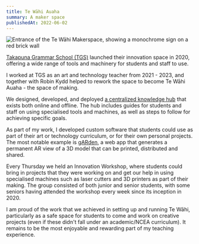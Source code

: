 ```yaml
---
title: Te Wāhi Auaha
summary: A maker space
publishedAt: 2022-06-02
---
```


![Entrance of the Te Wāhi Makerspace, showing a monochrome sign on a red brick wall](/twa-entrance.jpg)

[Takapuna Grammar School (TGS)](https://takapuna.school.nz) launched their innovation space in 2020, offering a wide range of tools and machinery for students and staff to use.

<Banner
  variant="info"
  title="In progress"
  message="This content is still being written. In the meantime, refer to the Te Wāhi website to find out more about the tools we used. "
/>

I worked at TGS as an art and technology teacher from 2021 - 2023, and together with Robin Kydd helped to rework the space to become Te Wāhi Auaha - the space of making.

We designed, developed, and deployed [a centralized knowledge hub](https://learn.tewahi.com) that exists both online and offline. The hub includes guides for students and staff on using specialised tools and machines, as well as steps to follow for achieving specific goals.

As part of my work, I developed custom software that students could use as part of their art or technology curriculum, or for their own personal projects. The most notable example is [gARden](https://ar.tewahi.com), a web app that generates a permanent AR view of a 3D model that can be printed, distributed and shared.

Every Thursday we held an Innovation Workshop, where students could bring in projects that they were working on and get our help in using specialised machines such as laser cutters and 3D printers as part of their making. The group consisted of both junior and senior students, with some seniors having attended the workshop every week since its inception in 2020.

I am proud of the work that we achieved in setting up and running Te Wāhi, particularly as a safe space for students to come and work on creative projects (even if these didn't fall under an academic/NCEA curriculum). It remains to be the most enjoyable and rewarding part of my teaching experience.
